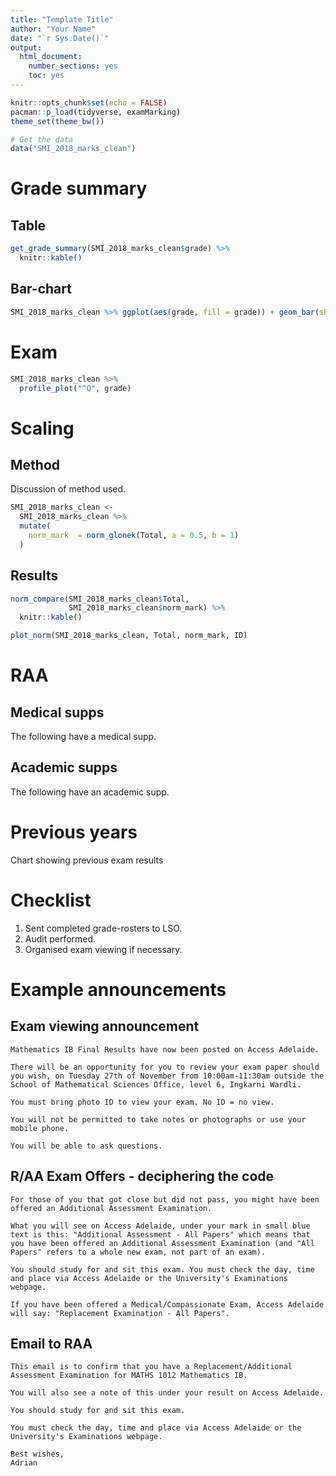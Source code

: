 ```yaml
---
title: "Template Title"
author: "Your Name"
date: "`r Sys.Date()`"
output: 
  html_document: 
    number_sections: yes
    toc: yes
---
```


```r
knitr::opts_chunk$set(echo = FALSE)
pacman::p_load(tidyverse, examMarking)
theme_set(theme_bw())
```

```r
# Get the data
data("SMI_2018_marks_clean")
```

# Grade summary

## Table

```r
get_grade_summary(SMI_2018_marks_clean$grade) %>% 
  knitr::kable()
```

## Bar-chart

```r
SMI_2018_marks_clean %>% ggplot(aes(grade, fill = grade)) + geom_bar(show.legend = FALSE)
```

# Exam

```r
SMI_2018_marks_clean %>% 
  profile_plot("^Q", grade)
```

# Scaling

## Method

Discussion of method used. 

```r
SMI_2018_marks_clean <- 
  SMI_2018_marks_clean %>% 
  mutate(
    norm_mark  = norm_glonek(Total, a = 0.5, b = 1)
  )
```


## Results

```r
norm_compare(SMI_2018_marks_clean$Total, 
             SMI_2018_marks_clean$norm_mark) %>% 
  knitr::kable()
```

```r
plot_norm(SMI_2018_marks_clean, Total, norm_mark, ID)
```


# RAA

## Medical supps

The following have a medical supp. 

## Academic supps

The following have an academic supp. 

# Previous years

Chart showing previous exam results

# Checklist

1. Sent completed grade-rosters to LSO.
2. Audit performed. 
3. Organised exam viewing if necessary. 


# Example announcements

## Exam viewing announcement

```
Mathematics IB Final Results have now been posted on Access Adelaide.

There will be an opportunity for you to review your exam paper should you wish, on Tuesday 27th of November from 10:00am-11:30am outside the School of Mathematical Sciences Office, level 6, Ingkarni Wardli.

You must bring photo ID to view your exam. No ID = no view.

You will not be permitted to take notes or photographs or use your mobile phone.

You will be able to ask questions.
```

## R/AA Exam Offers - deciphering the code

```
For those of you that got close but did not pass, you might have been offered an Additional Assessment Examination.

What you will see on Access Adelaide, under your mark in small blue text is this: "Additional Assessment - All Papers" which means that you have been offered an Additional Assessment Examination (and "All Papers" refers to a whole new exam, not part of an exam).

You should study for and sit this exam. You must check the day, time and place via Access Adelaide or the University's Examinations webpage.

If you have been offered a Medical/Compassionate Exam, Access Adelaide will say: "Replacement Examination - All Papers".
```


## Email to RAA

```
This email is to confirm that you have a Replacement/Additional Assessment Examination for MATHS 1012 Mathematics IB.

You will also see a note of this under your result on Access Adelaide.

You should study for and sit this exam.

You must check the day, time and place via Access Adelaide or the University's Examinations webpage.

Best wishes,
Adrian
```